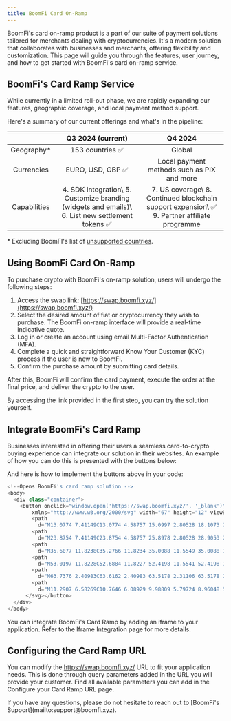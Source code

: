 ```yaml
---
title: BoomFi Card On-Ramp
---
```


BoomFi's card on-ramp product is a part of our suite of payment solutions tailored for merchants dealing with cryptocurrencies. It's a modern solution that collaborates with businesses and merchants, offering flexibility and customization. This page will guide you through the features, user journey, and how to get started with BoomFi's card on-ramp service.

## BoomFi's Card Ramp Service

While currently in a limited roll-out phase, we are rapidly expanding our features, geographic coverage, and local payment method support.

Here's a summary of our current offerings and what's in the pipeline:

|              |                                       Q3 2024 (current)                                       |                                          Q4 2024                                          |
|:------------:|:---------------------------------------------------------------------------------------------:|:-----------------------------------------------------------------------------------------:|
| Geography*   | 153 countries ✅                                                                               | Global                                                                                    |
| Currencies   | EURO, USD, GBP ✅                                                                              | Local payment methods such as PIX and more                                                |
| Capabilities | 4. SDK Integration\ 5. Customize branding (widgets and emails)\ 6. List new settlement tokens ✅ | 7. US coverage\ 8. Continued blockchain support expansion\ ✅ 9. Partner affiliate programme |

\* Excluding BoomFI's list of [unsupported countries](https://docs.boomfi.xyz/docs/unsupported-countries).

## Using BoomFi Card On-Ramp

To purchase crypto with BoomFi's on-ramp solution, users will undergo the following steps:

1.  Access the swap link: [https://swap.boomfi.xyz/](https://swap.boomfi.xyz/)
2.  Select the desired amount of fiat or cryptocurrency they wish to purchase. The BoomFi on-ramp interface will provide a real-time indicative quote.
3.  Log in or create an account using email Multi-Factor Authentication (MFA).
4.  Complete a quick and straightforward Know Your Customer (KYC) process if the user is new to BoomFi.
5.  Confirm the purchase amount by submitting card details.

After this, BoomFi will confirm the card payment, execute the order at the final price, and deliver the crypto to the user.

<Callout type="success" title="Try it out">
By accessing the link provided in the first step, you can try the solution yourself.
</Callout>

## Integrate BoomFi's Card Ramp

Businesses interested in offering their users a seamless card-to-crypto buying experience can integrate our solution in their websites. An example of how you can do this is presented with the buttons below:

And here is how to implement the buttons above in your code:


```js
<!--Opens BoomFi's card ramp solution -->
<body>
  <div class="container">
    <button onclick="window.open('https://swap.boomfi.xyz/', '_blank')">Buy crypto with <svg
        xmlns="http://www.w3.org/2000/svg" width="67" height="12" viewBox="0 0 67 12" fill="none">
        <path
          d="M13.0774 7.41149C13.0774 4.58757 15.0997 2.80528 18.1073 2.80528C21.1149 2.80528 23.1372 4.58757 23.1372 7.41149C23.1372 10.2354 21.1149 12 18.1073 12C15.0997 12 13.0774 10.2 13.0774 7.41149ZM20.5169 7.41149C20.5169 5.85838 19.8836 5.13544 18.1073 5.13544C16.331 5.13544 15.6977 5.85937 15.6977 7.41149C15.6977 8.96362 16.3134 9.65312 18.1073 9.65312C19.9012 9.65312 20.5169 8.9646 20.5169 7.41149Z" />
        <path
          d="M23.8754 7.41149C23.8754 4.58757 25.8978 2.80528 28.9053 2.80528C31.9129 2.80528 33.9352 4.58757 33.9352 7.41149C33.9352 10.2354 31.9129 12 28.9053 12C25.8978 12 23.8754 10.2 23.8754 7.41149ZM31.3149 7.41149C31.3149 5.85838 30.6816 5.13544 28.9053 5.13544C27.129 5.13544 26.4958 5.85937 26.4958 7.41149C26.4958 8.96362 27.1114 9.65312 28.9053 9.65312C30.6993 9.65312 31.3149 8.9646 31.3149 7.41149Z" />
        <path
          d="M35.6077 11.8238C35.2766 11.8234 35.0088 11.5549 35.0088 11.2238V3.20291C35.0088 3.08108 35.1072 2.98231 35.2287 2.98231H37.2338C37.3552 2.98231 37.4537 3.08108 37.4537 3.20291V5.58875C37.4537 5.63064 37.4875 5.6646 37.5293 5.6646C37.5669 5.6646 37.5987 5.63681 37.6045 5.59951C37.8317 4.14228 38.7174 2.80625 40.9014 2.80625C42.9082 2.80625 43.9455 4.01898 44.1626 5.62036C44.1687 5.66561 44.2069 5.70001 44.2524 5.70001C44.2972 5.70001 44.335 5.66692 44.342 5.62257C44.5726 4.1524 45.4773 2.80625 47.7076 2.80625C49.977 2.80625 51.0847 4.30624 51.0847 6.31771V11.6033C51.0847 11.7252 50.9863 11.8239 50.8649 11.8239H48.6666C48.5452 11.8239 48.4467 11.7252 48.4467 11.6033V7.20099C48.4467 5.7364 47.937 5.18952 46.4244 5.18952C44.8236 5.18952 44.3667 5.82493 44.3667 7.36033V11.6043C44.3667 11.7261 44.2683 11.8249 44.1469 11.8249H41.9486C41.8272 11.8249 41.7288 11.7261 41.7288 11.6043V7.20197C41.7288 5.73739 41.219 5.1905 39.7064 5.1905C38.1056 5.1905 37.6488 5.82591 37.6488 7.36131V11.6053C37.6488 11.7271 37.5503 11.8259 37.4289 11.8259C37.2947 11.8259 36.2799 11.8246 35.6077 11.8238Z" />
        <path
          d="M53.0197 11.8228C52.6884 11.8227 52.4198 11.5541 52.4198 11.2228V0.220601C52.4198 0.0987665 52.5182 0 52.6397 0H62.1725C62.2939 0 62.3924 0.0987663 62.3924 0.220601V2.16169C62.3924 2.28352 62.2939 2.38229 62.1725 2.38229H55.2786C55.1572 2.38229 55.0588 2.48105 55.0588 2.60289V4.82627C55.0588 4.9481 55.1572 5.04687 55.2786 5.04687H61.9088C62.0302 5.04687 62.1287 5.14563 62.1287 5.26747V7.19085C62.1287 7.31268 62.0302 7.41145 61.9088 7.41145H55.2786C55.1572 7.41145 55.0588 7.51021 55.0588 7.63205V11.6023C55.0588 11.7241 54.9603 11.8229 54.8389 11.8229L53.0197 11.8228Z" />
        <path
          d="M63.7376 2.40983C63.6162 2.40983 63.5178 2.31106 63.5178 2.18923V0.2206C63.5178 0.0987661 63.6162 0 63.7376 0H65.9359C66.0573 0 66.1557 0.0987663 66.1557 0.220601V2.18923C66.1557 2.31106 66.0573 2.40983 65.9359 2.40983H63.7376ZM63.7376 11.8239C63.6162 11.8239 63.5178 11.7251 63.5178 11.6033L63.5178 3.71239C63.5178 3.59056 63.6162 3.49179 63.7376 3.49179H65.9359C66.0573 3.49179 66.1557 3.59056 66.1557 3.71239L66.1557 11.6033C66.1557 11.7251 66.0573 11.8239 65.9359 11.8239H63.7376Z" />
        <path
          d="M11.2907 6.58269C10.7646 6.08929 9.98809 5.79724 8.96048 5.70687C8.91595 5.70295 8.88142 5.66584 8.88142 5.62114C8.88142 5.57625 8.91676 5.53902 8.96149 5.53525C10.7373 5.38558 11.6249 4.49958 11.6249 2.8766C11.6249 1.94713 11.3085 1.23547 10.6751 0.741284C10.0423 0.247095 9.12198 0 7.91415 0H1.24688C1.02444 0 0.844269 0.180776 0.844269 0.40397V4.49046C0.844269 4.6029 0.935192 4.69413 1.04725 4.69413H3.08481C3.217 4.69413 3.30255 4.72342 3.37704 4.7968C3.45152 4.87019 3.48205 4.96512 3.48205 5.06443V6.6113C3.48205 6.7298 3.42871 6.79814 3.39214 6.82944C3.35557 6.86075 3.30859 6.87657 3.18848 6.88432H2.35809C2.30273 6.88432 2.23697 6.8621 2.20309 6.83382C2.17289 6.80857 2.15276 6.74192 2.15276 6.68233V5.99222C2.15276 5.88079 2.06251 5.79023 1.95145 5.79023H1.04558C0.934521 5.79023 0.844269 5.88079 0.844269 5.99222V6.68233C0.844269 6.79376 0.934521 6.88432 1.04558 6.88432H1.95145C2.00815 6.88869 2.05446 6.92034 2.08566 6.95165C2.1172 6.98329 2.15276 7.03513 2.15276 7.0863V7.77642C2.15276 7.88785 2.24301 7.9784 2.35407 7.9784H3.25994C3.371 7.9784 3.46125 7.88785 3.46125 7.77642V7.17518C3.46125 7.1001 3.47031 7.01729 3.52097 6.96578C3.57163 6.91428 3.63874 6.88297 3.68336 6.88297H7.93159C8.47109 6.88297 8.85794 6.98295 9.09246 7.18292C9.32698 7.3711 9.44407 7.69461 9.44407 8.15345C9.44407 8.6123 9.32698 8.95937 9.09246 9.15934C8.85794 9.34752 8.47109 9.44178 7.93159 9.44178H3.68369C3.57264 9.44178 3.48239 9.53234 3.48239 9.6441V11.6202C3.48239 11.7326 3.57331 11.8242 3.68537 11.8242H8.24831C9.53802 11.8242 10.5053 11.536 11.1501 10.9594C11.795 10.383 12.1174 9.57677 12.1174 8.5416C12.1174 7.72996 11.842 7.07688 11.2907 6.58269ZM8.6526 4.42953C8.44157 4.60593 8.09566 4.69413 7.61487 4.69413H3.80683C3.67631 4.69413 3.58203 4.67763 3.5411 4.64633C3.50017 4.61502 3.48239 4.57159 3.48239 4.50999V2.38207H7.57998C8.07251 2.38207 8.43016 2.47633 8.65294 2.66452C8.87572 2.84092 8.98711 3.13514 8.98711 3.54685C8.98711 3.95857 8.87572 4.24101 8.65294 4.42919L8.6526 4.42953Z" />
      </svg></button>
  </div>
</body>
```

<Callout type="note" title="Iframe Integration">
You can integrate BoomFi's Card Ramp by adding an iframe to your application. Refer to the Iframe Integration page for more details.
</Callout>

## Configuring the Card Ramp URL
You can modify the https://swap.boomfi.xyz/ URL to fit your application needs. This is done through query parameters added in the URL you will provide your customer. Find all available parameters you can add in the Configure your Card Ramp URL page.

<Callout type="warning" title="Support">
If you have any questions, please do not hesitate to reach out to [BoomFi's Support](mailto:support@boomfi.xyz).
</Callout>

